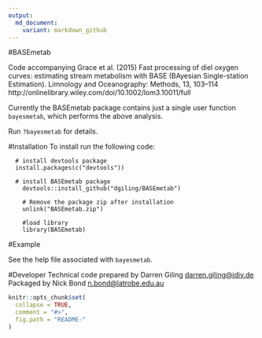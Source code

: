 ```yaml
---
output:
  md_document:
    variant: markdown_github
---
```


<!-- README.md is generated from README.Rmd. Please edit that file -->
#BASEmetab

Code accompanying Grace et al. (2015) Fast processing of diel oxygen curves: estimating stream metabolism with BASE (BAyesian Single-station Estimation). Limnology and Oceanography: Methods, 13, 103–114 http://onlinelibrary.wiley.com/doi/10.1002/lom3.10011/full

Currently the BASEmetab package contains just a single user function ````bayesmetab````, which performs the above analysis.

Run ````?bayesmetab```` for details.


#Installation
To install run the following code: 

```
  # install devtools package
  install.packages(c("devtools"))

  # install BASEmetab package
	devtools::install_github("dgiling/BASEmetab")

	# Remove the package zip after installation
	unlink("BASEmetab.zip")
	
	#load library
	library(BASEmetab)
```

#Example 

 See the help file associated with ````bayesmetab````.


#Developer
Technical code prepared by Darren Giling <darren.giling@idiv.de>
Packaged by Nick Bond <n.bond@latrobe.edu.au>

```r
knitr::opts_chunk$set(
  collapse = TRUE,
  comment = "#>",
  fig.path = "README-"
)
```
